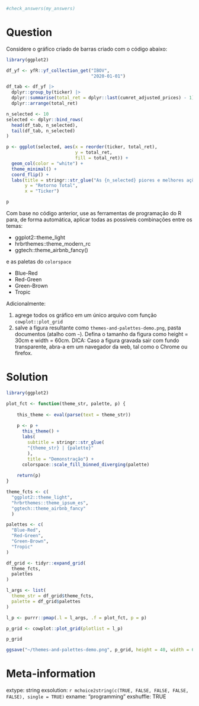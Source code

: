 ```r

#check_answers(my_answers)
```

Question
========

Considere o gráfico criado de barras criado com o código abaixo:

```r
library(ggplot2)

df_yf <- yfR::yf_collection_get("IBOV", 
                                "2020-01-01") 

df_tab <- df_yf |>
  dplyr::group_by(ticker) |>
  dplyr::summarise(total_ret = dplyr::last(cumret_adjusted_prices) - 1) |>
  dplyr::arrange(total_ret)

n_selected <- 10
selected <- dplyr::bind_rows(
  head(df_tab, n_selected),
  tail(df_tab, n_selected)
)

p <- ggplot(selected, aes(x = reorder(ticker, total_ret),
                          y = total_ret,
                          fill = total_ret)) +
  geom_col(color = "white") + 
  theme_minimal() +
  coord_flip() + 
  labs(title = stringr::str_glue("As {n_selected} piores e melhores ações"),
       y = "Retorno Total",
       x = "Ticker")

p
```


Com base no código anterior, use as ferramentas de programação do R para, de forma automática, aplicar todas as possíveis combinações entre os temas:

- ggplot2::theme_light
- hrbrthemes::theme_modern_rc
- ggtech::theme_airbnb_fancy()

e as paletas do `colorspace`

- Blue-Red
- Red-Green
- Green-Brown
- Tropic

Adicionalmente:

1. agrege todos os gráfico em um único arquivo com função `cowplot::plot_grid` 
1. salve a figura resultante como `themes-and-palettes-demo.png`, pasta documentos (atalho com `~`). Defina o tamanho da figura como height = 30cm e width = 60cm. DICA: Caso a figura gravada sair com fundo transparente, abra-a em um navegador da web, tal como o Chrome ou firefox.


Solution
================

```r
library(ggplot2)

plot_fct <- function(theme_str, palette, p) {
  
    this_theme <- eval(parse(text = theme_str))
    
    p <- p + 
      this_theme() +
      labs(
        subtitle = stringr::str_glue(
        "{theme_str} | {palette}"
        ),
        title = "Demonstração") +
      colorspace::scale_fill_binned_diverging(palette)
    
    return(p)
}

theme_fcts <- c(
  "ggplot2::theme_light",
  "hrbrthemes::theme_ipsum_es",
  "ggtech::theme_airbnb_fancy"
  )

palettes <- c(
  "Blue-Red",
  "Red-Green",
  "Green-Brown",
  "Tropic"
)

df_grid <- tidyr::expand_grid(
  theme_fcts,
  palettes
)

l_args <- list(
  theme_str = df_grid$theme_fcts, 
  palette = df_grid$palettes
)

l_p <- purrr::pmap(.l = l_args, .f = plot_fct, p = p)

p_grid <- cowplot::plot_grid(plotlist = l_p)

p_grid

ggsave("~/themes-and-palettes-demo.png", p_grid, height = 40, width = 60, units = "cm")
```



Meta-information
================
extype: string
exsolution: `r mchoice2string(c(TRUE, FALSE, FALSE, FALSE, FALSE), single = TRUE)`
exname: "programming"
exshuffle: TRUE

